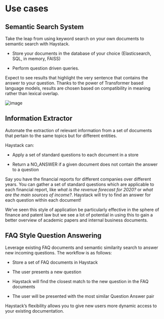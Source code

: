 # Use cases

## Semantic Search System

Take the leap from using keyword search on your own documents to semantic search with Haystack.

- Store your documents in the database of your choice (Elasticsearch, SQL, in memory, FAISS)

- Perform question driven queries.

Expect to see results that highlight the very sentence that contains the answer to your question.
Thanks to the power of Transformer based language models, results are chosen based on compatibility in meaning
rather than lexical overlap.

![image](/img/search.png)

<div style={{ marginBottom: "3rem" }} />

## Information Extractor

Automate the extraction of relevant information from a set of documents that pertain to the same topics but for different entities.

Haystack can:

- Apply a set of standard questions to each document in a store

- Return a NO_ANSWER if a given document does not contain the answer to a question

Say you have the financial reports for different companies over different years.
You can gather a set of standard questions which are applicable to each financial report,
like _what is the revenue forecast for 2020?_ or _what are the main sources of income?_.
Haystack will try to find an answer for each question within each document!

We’ve seen this style of application be particularly effective in the sphere of finance and patent law
but we see a lot of potential in using this to gain a better overview of academic papers and internal business documents.

<div style={{ marginBottom: "3rem" }} />

## FAQ Style Question Answering

Leverage existing FAQ documents and semantic similarity search to answer new incoming questions.
The workflow is as follows:

- Store a set of FAQ documents in Haystack

- The user presents a new question

- Haystack will find the closest match to the new question in the FAQ documents

- The user will be presented with the most similar Question Answer pair

Haystack’s flexibility allows you to give new users more dynamic access to your existing documentation.
